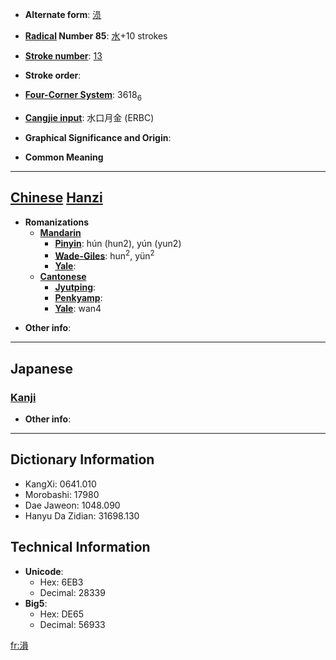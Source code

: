 * '''Alternate form''': [[涢]]

* '''[[Wiktionary:Chinese radical index| Radical]] Number 85''': [[Wiktionary:Chinese radical index 水|水]]+10 strokes

* '''[[Wiktionary:Chinese total strokes index|Stroke number]]''': [[Wiktionary:Chinese total strokes index 13|13]]

* '''Stroke order''': 

* '''[[Wiktionary:Chinese four corner index|Four-Corner System]]''': 3618<sub>6</sub>

* '''[[Wiktionary:Chinese Cangjie index|Cangjie input]]''': 水口月金 (ERBC)

* '''Graphical Significance and Origin''': 

* '''Common Meaning'''

----

== [[Chinese]] [[Hanzi]] ==

* '''Romanizations'''
** '''[[Mandarin]]'''
*** '''[[Pinyin]]''': hún (hun2), yún (yun2)
*** '''[[Wade-Giles]]''': hun<sup>2</sup>, yün<sup>2</sup>
*** '''[[Yale]]''': 
** '''[[Cantonese]]'''
*** '''[[Jyutping]]''':
*** '''[[Penkyamp]]''': 
*** '''[[Yale]]''': wan4

* '''Other info''': 

----

==Japanese==
===[[Kanji]]===
{{kanji|on readings=[[うん]] (un), [[いん]] (in)|kun readings=}}

* '''Other info''':  

----

== Dictionary Information ==

* KangXi: 0641.010
* Morobashi: 17980
* Dae Jaweon: 1048.090
* Hanyu Da Zidian: 31698.130

== Technical Information ==

* '''Unicode''':
** Hex: 6EB3
** Decimal: 28339
* '''Big5''':
** Hex: DE65
** Decimal: 56933

[[fr:溳]]